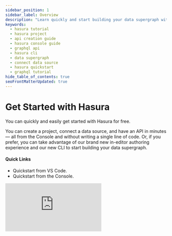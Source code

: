 ```yaml
---
sidebar_position: 1
sidebar_label: Overview
description: "Learn quickly and start building your data supergraph with Hasura. Create a project, connect a data source, and generate an API in minutes using the Console or through our new CLI and in-editor authoring experience."
keywords:
  - hasura tutorial
  - hasura project
  - api creation guide
  - hasura console guide
  - graphql api
  - hasura cli
  - data supergraph
  - connect data source
  - hasura quickstart
  - graphql tutorial
hide_table_of_contents: true
seoFrontMatterUpdated: true
---
```



# Get Started with Hasura

<div className="overview-header">
  <div className="overview-text">
    <p>
      You can quickly and easily get started with Hasura for free.
    </p>
    <p>
      You can create a project, connect a data source, and have an API in minutes — all from the Console and without writing a single line of code. 
      Or, if you prefer, you can take advantage of our brand new in-editor authoring experience and our new CLI to start building
      your data supergraph.
    </p>
    <h4>Quick Links</h4>
    <ul>
      <li>
        <VersionedLink to="/getting-started/local-dev/">Quickstart from VS Code.</VersionedLink>
      </li>
      <li>
        <VersionedLink to="/getting-started/console/">Quickstart from the Console.</VersionedLink>
      </li>
    </ul>

  </div>
 <iframe
          src="https://www.youtube.com/embed/MdVd7tbrNN8"
          frameBorder="0"
          allow="accelerometer; autoplay; encrypted-media; gyroscope; picture-in-picture"
          allowFullScreen
        />
</div>
